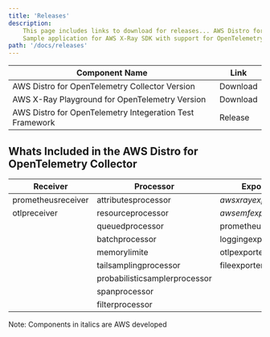 ```yaml
---
title: 'Releases'
description:
    This page includes links to download for releases... AWS Distro for OpenTelemetry ...
    Sample application for AWS X-Ray SDK with support for OpenTelemetry ... AWS Test Framework Sample Application for OpenTelemetry
path: '/docs/releases'
---
```



| Component Name                                                      | Link |
|---------------------------------------------------------------------|---------------|
| AWS Distro for OpenTelemetry Collector Version                 | <Link to="/download">Download</Link> |
| AWS X-Ray Playground for OpenTelemetry Version                 | <Link to="/download">Download</Link> |
| AWS Distro for OpenTelemetry Integeration Test Framework       | <Link to="https://github.com/aws-observability/aws-otel-test-framework/releases">Release</Link> |

<SectionSeparator />

## Whats Included in the AWS Distro for OpenTelemetry Collector

| Receiver               | Processor                     | Exporter             | Extensions             |
|----------------------  |-------------------------------|--------------------  |------------------------|
| prometheusreceiver     | attributesprocessor           | *awsxrayexporter*    | healthcheckextension   |
| otlpreceiver           | resourceprocessor             | *awsemfexporter*     | pprofextension         |
|                        | queuedprocessor               | prometheusexporter   | zpagesextension        |
|                        | batchprocessor                | loggingexporter      |                        |
|                        | memorylimite                  | otlpexporter         |                        |
|                        | tailsamplingprocessor         | fileexporter         |                        |
|                        | probabilisticsamplerprocessor |                      |                        |
|                        | spanprocessor                 |                      |                        |
|                        | filterprocessor               |                      |                        |

Note: Components in italics are AWS developed